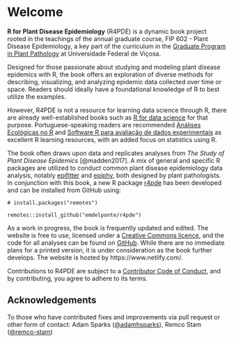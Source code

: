 # Welcome {.unnumbered}

**R for Plant Disease Epidemiology** (R4PDE) is a dynamic book project rooted in the teachings of the annual graduate course, FIP 602 - Plant Disease Epidemiology, a key part of the curriculum in the [Graduate Program in Plant Pathology](http://www.dfp.ufv.br/grad/) at Universidade Federal de Viçosa.

Designed for those passionate about studying and modeling plant disease epidemics with R, the book offers an exploration of diverse methods for describing, visualizing, and analyzing epidemic data collected over time or space. Readers should ideally have a foundational knowledge of R to best utilize the examples.

However, R4PDE is not a resource for learning data science through R, there are already well-established books such as [R for data science](https://r4ds.had.co.nz/) for that purpose. Portuguese-speaking readers are recommended [Análises Ecológicas no R](https://analises-ecologicas.netlify.app/) and [Software R para avaliação de dados experimentais](https://tiagoolivoto.github.io/e-bookr/index.html) as excellent R learning resources, with an added focus on statistics using R.

The book often draws upon data and replicates analyses from *The Study of Plant Disease Epidemics* [@madden2017]. A mix of general and specific R packages are utilized to conduct common plant disease epidemiology data analysis, notably [epifitter](https://alvesks.github.io/epifitter/) and [epiphy](https://chgigot.github.io/epiphy/), both designed by plant pathologists. In conjunction with this book, a new R package [r4pde](https://github.com/emdelponte/r4pde) has been developed and can be installed from GitHub using:

`# install.packages("remotes")`

`remotes::install_github("emdelponte/r4pde")`

As a work in progress, the book is frequently updated and edited. The website is free to use, licensed under a [Creative Commons licence](https://creativecommons.org/licenses/by-nc/4.0/), and the code for all analyses can be found on [GitHub](https://github.com/emdelponte/epidemiology-R). While there are no immediate plans for a printed version, it is under consideration as the book further develops. The website is hosted by https://www.netlify.com/.

Contributions to R4PDE are subject to a [Contributor Code of Conduct](https://contributor-covenant.org/version/2/0/CODE_OF_CONDUCT.html), and by contributing, you agree to adhere to its terms.

## Acknowledgements

To those who have contributed fixes and improvements via pull request or other form of contact: Adam Sparks ([\@adamhsparks](https://github.com/adamhsparks)), Remco Stam ([\@remco-stam](https://github.com/remco-stam))
